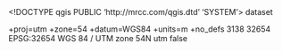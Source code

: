 <!DOCTYPE qgis PUBLIC 'http://mrcc.com/qgis.dtd' 'SYSTEM'>
<qgis version="3.28.0-Firenze">
  <identifier></identifier>
  <parentidentifier></parentidentifier>
  <language></language>
  <type>dataset</type>
  <title></title>
  <abstract></abstract>
  <links/>
  <fees></fees>
  <encoding></encoding>
  <crs>
    <spatialrefsys nativeFormat="Wkt">
      <wkt></wkt>
      <proj4>+proj=utm +zone=54 +datum=WGS84 +units=m +no_defs</proj4>
      <srsid>3138</srsid>
      <srid>32654</srid>
      <authid>EPSG:32654</authid>
      <description>WGS 84 / UTM zone 54N</description>
      <projectionacronym>utm</projectionacronym>
      <ellipsoidacronym></ellipsoidacronym>
      <geographicflag>false</geographicflag>
    </spatialrefsys>
  </crs>
  <extent/>
</qgis>
